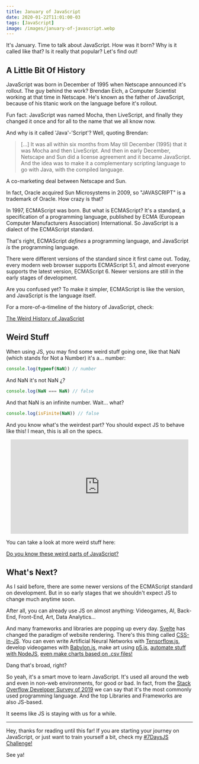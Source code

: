 ```yaml
---
title: January of JavaScript
date: 2020-01-22T11:01:00-03
tags: [JavaScript]
image: /images/january-of-javascript.webp
---
```


It's January. Time to talk about JavaScript. How was it born? Why is it called like that? Is it really that popular? Let's find out!

## A Little Bit Of History

JavaScript was born in December of 1995 when Netscape announced it's rollout. The guy behind the work? Brendan Eich, a Computer Scientist working at that time in Netscape. He's known as the father of JavaScript, because of his titanic work on the language before it's rollout.

Fun fact: JavaScript was named Mocha, then LiveScript, and finally they changed it once and for all to the name that we all know now.

And why is it called 'Java'-'Script'? Well, quoting Brendan:

> [...] It was all within six months from May till December (1995) that it was Mocha and then LiveScript. And then in early December, Netscape and Sun did a license agreement and it became JavaScript. And the idea was to make it a complementary scripting language to go with Java, with the compiled language.

A co-marketing deal between Netscape and Sun.

In fact, Oracle acquired Sun Microsystems in 2009, so "JAVASCRIPT" is a trademark of Oracle. How crazy is that?

In 1997, ECMAScript was born. But what is ECMAScript? It's a standard, a specification of a programming language, published by ECMA (European Computer Manufacturers Association) International. So JavaScript is a dialect of the ECMAScript standard. 

That's right, ECMAScript *defines* a programming language, and JavaScript *is* the programming language. 

There were different versions of the standard since it first came out. Today, every modern web browser supports ECMAScript 5.1, and almost everyone supports the latest version, ECMAScript 6. Newer versions are still in the early stages of development.

Are you confused yet? To make it simpler, ECMAScript is like the version, and JavaScript is the language itself.

For a more-of-a-timeline of the history of JavaScript, check:

[The Weird History of JavaScript](https://dev.to/codediodeio/the-weird-history-of-javascript-2bnb)

## Weird Stuff

When using JS, you may find some weird stuff going one, like that NaN (which stands for Not a Number) it's a... number:

~~~javascript
console.log(typeof(NaN)) // number
~~~

And NaN it's not NaN ¿?

~~~javascript
console.log(NaN === NaN) // false
~~~

And that NaN is an infinite number. Wait... what?

~~~javascript
console.log(isFinite(NaN)) // false
~~~

And you know what's the weirdest part? You should expect JS to behave like this! I mean, this is all on the specs.


<center><a href="https://giphy.com/gifs/CDJo4EgHwbaPS"><iframe src="https://giphy.com/embed/CDJo4EgHwbaPS" width="480" height="254" frameBorder="0" class="giphy-embed" allowFullScreen></iframe></a></center>

You can take a look at more weird stuff here:

[Do you know these weird parts of JavaScript?](https://dev.to/qjlee/do-you-know-these-weird-parts-of-javascript-48pg)

## What's Next?

As I said before, there are some newer versions of the ECMAScript standard on development. But in so early stages that we shouldn't expect JS to change much anytime soon.

After all, you can already use JS on almost anything: Videogames, AI, Back-End, Front-End, Art, Data Analytics... 

And many frameworks and libraries are popping up every day. [Svelte](https://svelte.dev/) has changed the paradigm of website rendering. There's this thing called [CSS-in-JS](https://cssinjs.org/?v=v10.0.3). You can even write Artificial Neural Networks with [Tensorflow.js](https://www.tensorflow.org/js), develop videogames with [Babylon.js](https://github.com/BabylonJS/Babylon.js), make art using [p5.js](https://p5js.org/), [automate stuff with NodeJS](https://medium.com/dailyjs/how-i-automated-my-job-with-node-js-94bf4e423017), [even make charts based on .csv files!](https://observablehq.com/@dakoop/learn-js-data)

Dang that's broad, right?

So yeah, it's a smart move to learn JavaScript. It's used all around the web and even in non-web environments, for good or bad. In fact, from the [Stack Overflow Developer Survey of 2019](https://insights.stackoverflow.com/survey/2019) we can say that it's the most commonly used programming language. And the top Libraries and Frameworks are also JS-based.

It seems like JS is staying with us for a while.

***

Hey, thanks for reading until this far! If you are starting your journey on JavaScript, or just want to train yourself a bit, check my [#7DaysJS Challenge!](https://lautarolobo.xyz/blog/7-days-of-js-factorial-and-average/) 

See ya!

<script type="application/ld+json">
\{
 "@context": "https://schema.org", 
 "@type": "BlogPosting",
 "url": "https://lautarolobo.xyz/blog/january-of-javascript",
 "mainEntityOfPage": "https://lautarolobo.xyz/blog/january-of-javascript",
 "headline": "January of JavaScript",
 "alternativeHeadline": "JavaScript on January",
 "genre": "JavaScript", 
 "keywords": [
  "javascript", 
  "january", 
  "programming",
  "coding"
],  
 "wordcount": "617",
 "datePublished": "2019-01-17",
 "dateCreated": "2019-01-17",
 "dateModified": "2024-06-25",
 "description": "It's January, time to talk about JavaScript",
 "isFamilyFriendly": "true",
 "image": "https://imgsafe.org/image/5709e8ceba",
 "publisher": \{
  "@type": "Organization",
  "name": "Lautaro Jordan Lobo Ravarotto",
  "url": "https://lautarolobo.xyz",
  "logo": \{  
   "@type": "ImageObject",
   "author": "Lautaro Jordan Lobo Ravarotto",
   "url": "https://imgsafe.org/image/5709e8ceba.png"
   }
  },
 "author": \{
  "@type": "Person",
  "name": "Lautaro Jordan Lobo Ravarotto",
  "url": "https://lautarolobo.xyz",
  "email": "contact@lautarolobo.xyz",
  "birthDate": "2000-04-12",
  "gender": "male",
  "nationality": "Argentina",
  "alumniOf": \{
   "@type": "CollegeOrUniversity",
   "legalName": "National University of Córdoba",
   "sameAs": "https://en.wikipedia.org/wiki/National_University_of_C%C3%B3rdoba",
   "location": \{
    "@type": "Place",
    "sameAs": "http://unc.edu.ar",
    "name": "National University of Córdoba",
    "address": \{
      "@type": "PostalAddress",
      "streetAddress": "Av. Haya de la Torre s/n",
      "addressCountry": "Argentina",
      "addressLocality": "Córdoba",
      "postalCode": "5000" 
      }
     }
    }
   },
 "creator": \{
  "@type": "Person",
  "name": "Lautaro Jordan Lobo Ravarotto",
  "url": "https://lautarolobo.xyz",
  "email": "contact@lautarolobo.xyz",
  "birthDate": "2000-04-12",
  "gender": "male",
  "nationality": "Argentina",
  "alumniOf": \{
   "@type": "CollegeOrUniversity",
   "legalName": "National University of Córdoba",
   "sameAs": "https://en.wikipedia.org/wiki/National_University_of_C%C3%B3rdoba",
   "location": \{
    "@type": "Place",
    "sameAs": "http://unc.edu.ar",
    "name": "National University of Córdoba",
    "address": \{
      "@type": "PostalAddress",
      "streetAddress": "Av. Haya de la Torre s/n",
      "addressCountry": "Argentina",
      "addressLocality": "Córdoba",
      "postalCode": "5000" 
      }
     }
    }   
   }
  }
 }
},
</script>